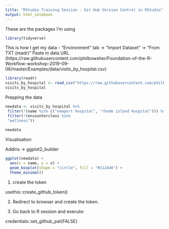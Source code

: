 ```yaml
---
title: "RStudio Training Session - Git Hub Version Control in RStudio"
output: html_notebook
---
```


These are the packages I'm using

```r
library(tidyverse)
```

This is how I get my data - "Environment" tab -> "Import Dataset" -> "From TXT (readr)"
Paste in data URL (https://raw.githubusercontent.com/philbowsher/Foundation-of-the-R-Workflow-workshop-2019-09-06/master/Examples/data/visits_by_hospital.csv)

```r
library(readr)
visits_by_hospital <- read_csv("https://raw.githubusercontent.com/philbowsher/Foundation-of-the-R-Workflow-workshop-2019-09-06/master/Examples/data/visits_by_hospital.csv")
visits_by_hospital
```


Prepping the data

```r
newdata <- visits_by_hospital %>%
 filter(!(name %in% c("newport hospital", "rhode island hospital"))) %>%
 filter(!(encounterclass %in% 
 "wellness")) 
 
newdata
```



Visualisation

Addins -> ggplot2_builder

```r
ggplot(newdata) +
  aes(x = name, y = n) +
  geom_boxplot(shape = "circle", fill = "#112446") +
  theme_minimal()
```




1. create the token

usethis::create_github_token()

2. Redirect to browser and create the token.

3. Go back to R session and execute:

credentials::set_github_pat(FALSE)






